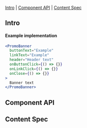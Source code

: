 
<Meta of={Stories} />

<Title>PromoBanner</Title>

[Intro](#Intro) | [Component API](#ComponentAPI) | [Content Spec](#ContentSpec)

## Intro <a id="Intro" />

<Canvas of={Stories.PromoBanner} sourceState="none" />

#### Example implementation

```jsx
<PromoBanner
  buttonText="Example"
  linkText="Example"
  header="Header text"
  onButtonClick={() => {}}
  onLinkClick={() => {}}
  onClose={() => {}}
>
  Banner text
</PromoBanner>
```

## Component API <a id="ComponentAPI" />

<ArgTypes of={Stories.PromoBanner} />

## Content Spec <a id="ContentSpec" />

<Figma
  showLink
  height="100%"
  url="https://www.figma.com/file/9FDwjR8lYvincseDkKypC4/Component-Documentations?type=design&node-id=775-66627&mode=dev"
/>
